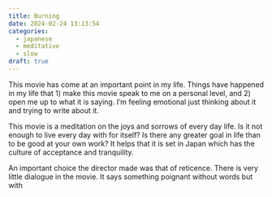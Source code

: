```yaml
---
title: Burning
date: 2024-02-24 13:13:54
categories:
  - japanese
  - meditative
  - slow
draft: true
---
```


This movie has come at an important point in my life. Things have happened in my life that 1) make this movie speak to me on a personal level, and 2) open me up to what it is saying. I'm feeling emotional just thinking about it and trying to write about it. 

This movie is a meditation on the joys and sorrows of every day life. Is it not enough to live every day with for itself? Is there any greater goal in life than to be good at your own work? It helps that it is set in Japan which has the culture of acceptance and tranquility. 

An important choice the director made was that of reticence. There is very little dialogue in the movie. It says something poignant without words but with 